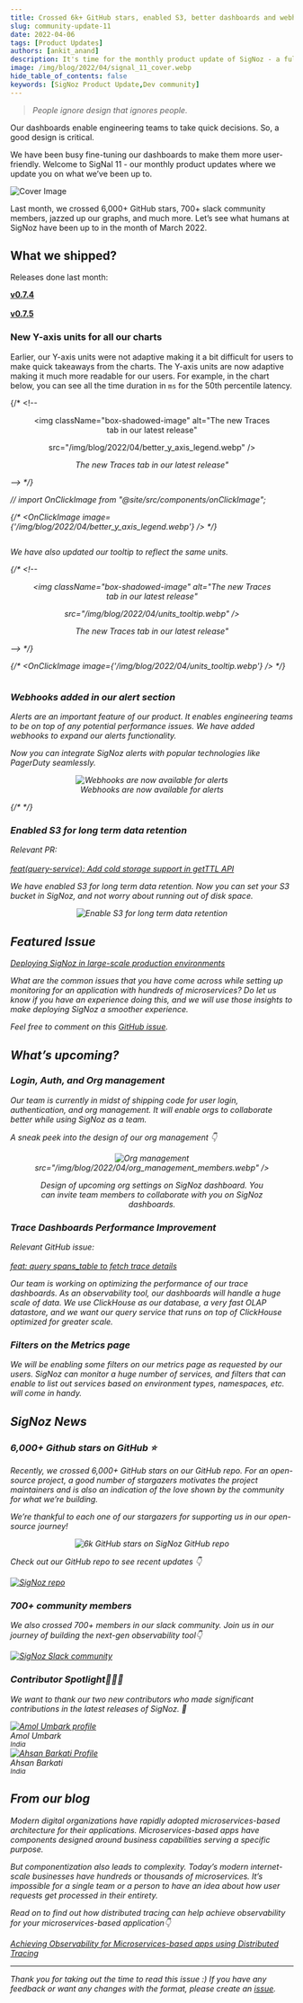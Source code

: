 ```yaml
---
title: Crossed 6k+ GitHub stars, enabled S3, better dashboards and webhooks - SigNal 11
slug: community-update-11
date: 2022-04-06
tags: [Product Updates]
authors: [ankit_anand]
description: It's time for the monthly product update of SigNoz - a full-stack open-source APM tool. Find out what we've been upto at SigNoz during March, 2022.
image: /img/blog/2022/04/signal_11_cover.webp
hide_table_of_contents: false
keywords: [SigNoz Product Update,Dev community]
---
```


<head>
  <link rel="canonical" href="https://signoz.io/blog/community-update-11/"/>
</head>

> _People ignore design that ignores people._

Our dashboards enable engineering teams to take quick decisions. So, a good design is critical.

We have been busy fine-tuning our dashboards to make them more user-friendly. Welcome to SigNal 11 - our monthly product updates where we update you on what we’ve been up to.



![Cover Image](/img/blog/2022/04/signal_11_cover.webp)

Last month, we crossed 6,000+ GitHub stars, 700+ slack community members, jazzed up our graphs, and much more. Let’s see what humans at SigNoz have been up to in the month of March 2022.

## What we shipped?

Releases done last month:

**[v0.7.4](https://github.com/SigNoz/signoz/releases/tag/v0.7.4)**<br></br>
**[v0.7.5](https://github.com/SigNoz/signoz/releases/tag/v0.7.5)**

### New Y-axis units for all our charts

Earlier, our Y-axis units were not adaptive making it a bit difficult for users to make quick takeaways from the charts. The Y-axis units are now adaptive making it much more readable for our users. For example, in the chart below, you can see all the time duration in `ms` for the 50th percentile latency.

{/* <!-- <figure data-zoomable align='center'>
    <img className="box-shadowed-image"
   alt="The new Traces tab in our latest release"
   
   src="/img/blog/2022/04/better_y_axis_legend.webp"
   />
<figcaption><i>The new Traces tab in our latest release"
   </figure>
 --> */}

// import OnClickImage from "@site/src/components/onClickImage";

{/* <OnClickImage image={'/img/blog/2022/04/better_y_axis_legend.webp'} /> */}

<figure data-zoomable align='center'>
    <img className="box-shadowed-image" src="/img/blog/2022/04/better_y_axis_legend.webp" alt=""/>
</figure>


We have also updated our tooltip to reflect the same units.

{/* <!-- <figure data-zoomable align='center'>
    <img className="box-shadowed-image"
   alt="The new Traces tab in our latest release"
   
   src="/img/blog/2022/04/units_tooltip.webp"
   />
<figcaption><i>The new Traces tab in our latest release"
   </figure>
 --> */}

{/* <OnClickImage image={'/img/blog/2022/04/units_tooltip.webp'} /> */}

<figure data-zoomable align='center'>
    <img className="box-shadowed-image" src="/img/blog/2022/04/units_tooltip.webp" alt=""/>
</figure>



### Webhooks added in our alert section

Alerts are an important feature of our product. It enables engineering teams to be on top of any potential performance issues. We have added webhooks to expand our alerts functionality.

Now you can integrate SigNoz alerts with popular technologies like PagerDuty seamlessly.

<figure data-zoomable align='center'>
    <img className="box-shadowed-image"
   alt="Webhooks are now available for alerts"
   src="/img/blog/2022/04/webhook_integration.webp"
   />
<figcaption><i>Webhooks are now available for alerts</i></figcaption>
</figure>


{/* <!-- ### Enabled S3 for long term data retention --> */}

### Enabled S3 for long term data retention

Relevant PR:<br></br>
[feat(query-service): Add cold storage support in getTTL API](https://github.com/SigNoz/signoz/pull/922)

We have enabled S3 for long term data retention. Now you can set your S3 bucket in SigNoz, and not worry about running out of disk space.

<figure data-zoomable align='center'>
    <img className="box-shadowed-image"
   alt="Enable S3 for long term data retention"
   src="/img/blog/2022/04/s3_bucket.webp"/>
   </figure>


## Featured Issue

[Deploying SigNoz in large-scale production environments](https://github.com/SigNoz/signoz/issues/940)

What are the common issues that you have come across while setting up monitoring for an application with hundreds of microservices? Do let us know if you have an experience doing this, and we will use those insights to make deploying SigNoz a smoother experience.

Feel free to comment on this [GitHub issue](https://github.com/SigNoz/signoz/issues/940).

## What’s upcoming?

### Login, Auth, and Org management

Our team is currently in midst of shipping code for user login, authentication, and org management. It will enable orgs to collaborate better while using SigNoz as a team.

A sneak peek into the design of our org management 👇

<figure data-zoomable align='center'>
    <img className="box-shadowed-image"
   alt="Org management"
   
   src="/img/blog/2022/04/org_management_members.webp"
   />
<figcaption><i>Design of upcoming org settings on SigNoz dashboard. You can invite team members to collaborate with you on SigNoz dashboards.</i></figcaption>
</figure>


### Trace Dashboards Performance Improvement

Relevant GitHub issue:<br></br>
[feat: query spans_table to fetch trace details](https://github.com/SigNoz/signoz/pull/838)

Our team is working on optimizing the performance of our trace dashboards. As an observability tool, our dashboards will handle a huge scale of data. We use ClickHouse as our database, a very fast OLAP datastore, and we want our query service that runs on top of ClickHouse optimized for greater scale.

### Filters on the Metrics page

We will be enabling some filters on our metrics page as requested by our users. SigNoz can monitor a huge number of services, and filters that can enable to list out services based on environment types, namespaces, etc. will come in handy.

## SigNoz News

### 6,000+ Github stars on GitHub ⭐️

Recently, we crossed 6,000+ GitHub stars on our GitHub repo. For an open-source project, a good number of stargazers motivates the project maintainers and is also an indication of the love shown by the community for what we’re building.

We’re thankful to each one of our stargazers for supporting us in our open-source journey!

<figure data-zoomable align='center'>
    <img className="box-shadowed-image"
   alt="6k GitHub stars on SigNoz GitHub repo"
   src="/img/blog/2022/04/6k_stargazers.webp"/>
   </figure>


Check out our GitHub repo to see recent updates 👇

<div class="text--center">

[![SigNoz repo](/img/blog/common/signoz_github.webp)](https://github.com/signoz/signoz)

</div>

### 700+ community members

We also crossed 700+ members in our slack community. Join us in our journey of building the next-gen observability tool👇

[![SigNoz Slack community](/img/blog/common/join_slack_cta.webp)](https://signoz.io/slack)

### Contributor Spotlight👩🏻‍💻

We want to thank our two new contributors who made significant contributions in the latest releases of SigNoz. 🤗

<div class="row">
    <div class="col col--6">
      <div class="avatar">
      <a
         class="avatar__photo-link avatar__photo avatar__photo--lg"
         href="https://github.com/mindhash"
      >
         <img
            alt="Amol Umbark profile"
            src="https://avatars.githubusercontent.com/u/10277894?v=4"
         />
      </a>
      <div class="avatar__intro">
         <div class="avatar__name">Amol Umbark</div>
         <small class="avatar__subtitle">
         India
         </small>
      </div>
      </div>
   </div>
    <div class="col col--6">
      <div class="avatar">
      <a
         class="avatar__photo-link avatar__photo avatar__photo--lg"
         href="https://github.com/ahsanbarkati"
      >
         <img
            alt="Ahsan Barkati Profile"
            src="https://avatars.githubusercontent.com/u/11457225?v=4"
         />
      </a>
      <div class="avatar__intro">
         <div class="avatar__name">Ahsan Barkati</div>
         <small class="avatar__subtitle">
            India
         </small>
      </div>
      </div>
   </div>
</div>

<p></p>

## From our blog

Modern digital organizations have rapidly adopted microservices-based architecture for their applications. Microservices-based apps have components designed around business capabilities serving a specific purpose.

But componentization also leads to complexity. Today’s modern internet-scale businesses have hundreds or thousands of microservices. It’s impossible for a single team or a person to have an idea about how user requests get processed in their entirety.

Read on to find out how distributed tracing can help achieve observability for your microservices-based application👇

[Achieving Observability for Microservices-based apps using Distributed Tracing](https://signoz.io/blog/microservices-observability-with-distributed-tracing/)

---

Thank you for taking out the time to read this issue :) If you have any feedback or want any changes with the format, please create an [issue](https://github.com/SigNoz/signoz/issues).
